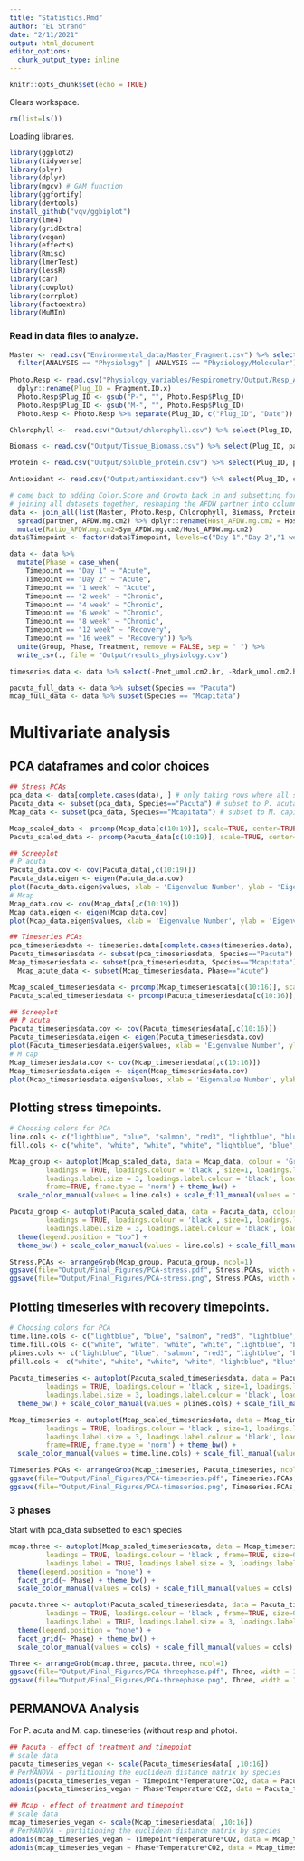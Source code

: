 ```yaml
---
title: "Statistics.Rmd"
author: "EL Strand"
date: "2/11/2021"
output: html_document
editor_options: 
  chunk_output_type: inline
---
```


```r
knitr::opts_chunk$set(echo = TRUE)
```

Clears workspace. 
```r
rm(list=ls())
```

Loading libraries. 
```r
library(ggplot2)
library(tidyverse)
library(plyr)
library(dplyr)
library(mgcv) # GAM function
library(ggfortify)
library(devtools)
install_github("vqv/ggbiplot")
library(lme4)
library(gridExtra)
library(vegan)
library(effects)
library(Rmisc)
library(lmerTest)
library(lessR)
library(car)
library(cowplot)
library(corrplot)
library(factoextra)
library(MuMIn)
```

### Read in data files to analyze. 

```r
Master <- read.csv("Environmental_data/Master_Fragment.csv") %>% select(Site.Name, Plug_ID, Species, ANALYSIS, Timepoint, Treatment, Tank, Temperature, CO2) %>%
  filter(ANALYSIS == "Physiology" | ANALYSIS == "Physiology/Molecular")
  
Photo.Resp <- read.csv("Physiology_variables/Respirometry/Output/Resp_AllRates.csv") %>% select(Fragment.ID.x, Pnet_umol.cm2.hr, Rdark_umol.cm2.hr, Pgross_umol.cm2.hr) %>%
  dplyr::rename(Plug_ID = Fragment.ID.x)
  Photo.Resp$Plug_ID <- gsub("P-", "", Photo.Resp$Plug_ID)
  Photo.Resp$Plug_ID <- gsub("M-", "", Photo.Resp$Plug_ID)
  Photo.Resp <- Photo.Resp %>% separate(Plug_ID, c("Plug_ID", "Date")) %>% select(-Date)

Chlorophyll <-  read.csv("Output/chlorophyll.csv") %>% select(Plug_ID, chla.ug.cm2, chlc2.ug.cm2)

Biomass <- read.csv("Output/Tissue_Biomass.csv") %>% select(Plug_ID, partner, AFDW.mg.cm2)

Protein <- read.csv("Output/soluble_protein.csv") %>% select(Plug_ID, prot_mg.cm2)

Antioxidant <- read.csv("Output/antioxidant.csv") %>% select(Plug_ID, cre.umol.mgprot)

# come back to adding Color.Score and Growth back in and subsetting for where all three timepoint columns match 
# joining all datasets together, reshaping the AFDW partner into columns, renaming those columns, removing an NA column, and calculating S:H AFDW ratio
data <- join_all(list(Master, Photo.Resp, Chlorophyll, Biomass, Protein, Antioxidant), by='Plug_ID', type='left') %>%
  spread(partner, AFDW.mg.cm2) %>% dplyr::rename(Host_AFDW.mg.cm2 = Host) %>% dplyr::rename(Sym_AFDW.mg.cm2 = Sym) %>% select(-"<NA>") %>%
  mutate(Ratio_AFDW.mg.cm2=Sym_AFDW.mg.cm2/Host_AFDW.mg.cm2) 
data$Timepoint <- factor(data$Timepoint, levels=c("Day 1","Day 2","1 week","2 week","4 week","6 week","8 week", "12 week", "16 week"))

data <- data %>% 
  mutate(Phase = case_when(
    Timepoint == "Day 1" ~ "Acute",
    Timepoint == "Day 2" ~ "Acute",
    Timepoint == "1 week" ~ "Acute",
    Timepoint == "2 week" ~ "Chronic",
    Timepoint == "4 week" ~ "Chronic",
    Timepoint == "6 week" ~ "Chronic",
    Timepoint == "8 week" ~ "Chronic",
    Timepoint == "12 week" ~ "Recovery",
    Timepoint == "16 week" ~ "Recovery")) %>%
  unite(Group, Phase, Treatment, remove = FALSE, sep = " ") %>%
  write_csv(., file = "Output/results_physiology.csv")

timeseries.data <- data %>% select(-Pnet_umol.cm2.hr, -Rdark_umol.cm2.hr, -Pgross_umol.cm2.hr)

pacuta_full_data <- data %>% subset(Species == "Pacuta")
mcap_full_data <- data %>% subset(Species == "Mcapitata")
```

# Multivariate analysis 

## PCA dataframes and color choices 
```r
## Stress PCAs 
pca_data <- data[complete.cases(data), ] # only taking rows where all samples have data
Pacuta_data <- subset(pca_data, Species=="Pacuta") # subset to P. acuta
Mcap_data <- subset(pca_data, Species=="Mcapitata") # subset to M. capitata

Mcap_scaled_data <- prcomp(Mcap_data[c(10:19)], scale=TRUE, center=TRUE) # columns 10-19 are the data values
Pacuta_scaled_data <- prcomp(Pacuta_data[c(10:19)], scale=TRUE, center=TRUE) # columns 10-19 are the data values

## Screeplot
# P acuta 
Pacuta_data.cov <- cov(Pacuta_data[,c(10:19)])
Pacuta_data.eigen <- eigen(Pacuta_data.cov)
plot(Pacuta_data.eigen$values, xlab = 'Eigenvalue Number', ylab = 'Eigenvalue Size', main = 'Scree Graph') + lines(Pacuta_data.eigen$values)
# Mcap  
Mcap_data.cov <- cov(Mcap_data[,c(10:19)])
Mcap_data.eigen <- eigen(Mcap_data.cov)
plot(Mcap_data.eigen$values, xlab = 'Eigenvalue Number', ylab = 'Eigenvalue Size', main = 'Scree Graph') + lines(Mcap_data.eigen$values)

## Timeseries PCAs 
pca_timeseriesdata <- timeseries.data[complete.cases(timeseries.data), ] # only taking rows where all samples have data
Pacuta_timeseriesdata <- subset(pca_timeseriesdata, Species=="Pacuta") %>% subset(Group != "Recovery HTAC") # subset to P. acuta
Mcap_timeseriesdata <- subset(pca_timeseriesdata, Species=="Mcapitata") # subset to M. capitata
  Mcap_acute_data <- subset(Mcap_timeseriesdata, Phase=="Acute")

Mcap_scaled_timeseriesdata <- prcomp(Mcap_timeseriesdata[c(10:16)], scale=TRUE, center=TRUE) # columns 8-14 are the data values
Pacuta_scaled_timeseriesdata <- prcomp(Pacuta_timeseriesdata[c(10:16)], scale=TRUE, center=TRUE) # columns 10-16 are the data values

## Screeplot
## P acuta 
Pacuta_timeseriesdata.cov <- cov(Pacuta_timeseriesdata[,c(10:16)])
Pacuta_timeseriesdata.eigen <- eigen(Pacuta_timeseriesdata.cov)
plot(Pacuta_timeseriesdata.eigen$values, xlab = 'Eigenvalue Number', ylab = 'Eigenvalue Size', main = 'Scree Graph') + lines(Pacuta_timeseriesdata.eigen$values)
# M cap
Mcap_timeseriesdata.cov <- cov(Mcap_timeseriesdata[,c(10:16)])
Mcap_timeseriesdata.eigen <- eigen(Mcap_timeseriesdata.cov)
plot(Mcap_timeseriesdata.eigen$values, xlab = 'Eigenvalue Number', ylab = 'Eigenvalue Size', main = 'Scree Graph') + lines(Mcap_timeseriesdata.eigen$values)
```

## Plotting stress timepoints. 
```r
# Choosing colors for PCA 
line.cols <- c("lightblue", "blue", "salmon", "red3", "lightblue", "blue", "salmon", "red3")
fill.cols <- c("white", "white", "white", "white", "lightblue", "blue", "salmon", "red3")

Mcap_group <- autoplot(Mcap_scaled_data, data = Mcap_data, colour = 'Group', shape = "Phase",
         loadings = TRUE, loadings.colour = 'black', size=1, loadings.label = TRUE, 
         loadings.label.size = 3, loadings.label.colour = 'black', loadings.label.vjust=-1,
         frame=TRUE, frame.type = 'norm') + theme_bw() +
  scale_color_manual(values = line.cols) + scale_fill_manual(values = fill.cols) + ggtitle("M. capitata"); Mcap_group

Pacuta_group <- autoplot(Pacuta_scaled_data, data = Pacuta_data, colour = 'Group', shape = "Phase", frame=TRUE, frame.type = 'norm',
         loadings = TRUE, loadings.colour = 'black', size=1, loadings.label = TRUE, 
         loadings.label.size = 3, loadings.label.colour = 'black', loadings.label.vjust=-1) + 
  theme(legend.position = "top") +
  theme_bw() + scale_color_manual(values = line.cols) + scale_fill_manual(values = fill.cols) + ggtitle("P. acuta"); Pacuta_group

Stress.PCAs <- arrangeGrob(Mcap_group, Pacuta_group, ncol=1)
ggsave(file="Output/Final_Figures/PCA-stress.pdf", Stress.PCAs, width = 8, height = 10, units = c("in"))
ggsave(file="Output/Final_Figures/PCA-stress.png", Stress.PCAs, width = 8, height = 10, units = c("in"))
```

## Plotting timeseries with recovery timepoints. 
```r
# Choosing colors for PCA 
time.line.cols <- c("lightblue", "blue", "salmon", "red3", "lightblue", "blue", "salmon", "red3", "lightblue", "blue", "salmon", "red3")
time.fill.cols <- c("white", "white", "white", "white", "lightblue", "blue", "salmon", "red3", "dodgerblue2", "navyblue", "firebrick3", "darkred")
plines.cols <- c("lightblue", "blue", "salmon", "red3", "lightblue", "blue", "salmon", "red3", "lightblue", "blue")
pfill.cols <- c("white", "white", "white", "white", "lightblue", "blue", "salmon", "red3", "dodgerblue2", "navyblue")
  
Pacuta_timeseries <- autoplot(Pacuta_scaled_timeseriesdata, data = Pacuta_timeseriesdata, colour = 'Group', shape = "Phase",
         loadings = TRUE, loadings.colour = 'black', size=1, loadings.label = TRUE, frame=TRUE, frame.type = 'norm',
         loadings.label.size = 3, loadings.label.colour = 'black', loadings.label.vjust=-1) + 
  theme_bw() + scale_color_manual(values = plines.cols) + scale_fill_manual(values = pfill.cols) + ggtitle("P. acuta"); Pacuta_timeseries

Mcap_timeseries <- autoplot(Mcap_scaled_timeseriesdata, data = Mcap_timeseriesdata, colour = 'Group', shape = "Phase",
         loadings = TRUE, loadings.colour = 'black', size=1, loadings.label = TRUE, 
         loadings.label.size = 3, loadings.label.colour = 'black', loadings.label.vjust=-1,
         frame=TRUE, frame.type = 'norm') + theme_bw() +
  scale_color_manual(values = time.line.cols) + scale_fill_manual(values = time.fill.cols) + ggtitle("M. capitata"); Mcap_timeseries

Timeseries.PCAs <- arrangeGrob(Mcap_timeseries, Pacuta_timeseries, ncol=1)
ggsave(file="Output/Final_Figures/PCA-timeseries.pdf", Timeseries.PCAs, width = 8, height = 10, units = c("in"))
ggsave(file="Output/Final_Figures/PCA-timeseries.png", Timeseries.PCAs, width = 8, height = 10, units = c("in"))
```

### 3 phases 
Start with pca_data subsetted to each species 

```r
mcap.three <- autoplot(Mcap_scaled_timeseriesdata, data = Mcap_timeseriesdata, colour = 'Treatment',
         loadings = TRUE, loadings.colour = 'black', frame=TRUE, size=0.5, frame.type = 'norm',
         loadings.label = TRUE, loadings.label.size = 3, loadings.label.colour = 'black', loadings.label.vjust=-1) + theme_bw() +
  theme(legend.position = "none") +
  facet_grid(~ Phase) + theme_bw() +
  scale_color_manual(values = cols) + scale_fill_manual(values = cols) + ggtitle("Montipora capitata"); mcap.three

pacuta.three <- autoplot(Pacuta_scaled_timeseriesdata, data = Pacuta_timeseriesdata, colour = 'Treatment',
         loadings = TRUE, loadings.colour = 'black', frame=TRUE, size=0.5, frame.type = 'norm',
         loadings.label = TRUE, loadings.label.size = 3, loadings.label.colour = 'black', loadings.label.vjust=-1) + theme_bw() +
  theme(legend.position = "none") +
  facet_grid(~ Phase) + theme_bw() +
  scale_color_manual(values = cols) + scale_fill_manual(values = cols) + ggtitle("Pocillopora acuta"); pacuta.three

Three <- arrangeGrob(mcap.three, pacuta.three, ncol=1)
ggsave(file="Output/Final_Figures/PCA-threephase.pdf", Three, width = 12, height = 12, units = c("in"))
ggsave(file="Output/Final_Figures/PCA-threephase.png", Three, width = 12, height = 12, units = c("in"))
```

## PERMANOVA Analysis 

For P. acuta and M. cap. timeseries (without resp and photo). 
```r
## Pacuta - effect of treatment and timepoint
# scale data
pacuta_timeseries_vegan <- scale(Pacuta_timeseriesdata[ ,10:16])
# PerMANOVA - partitioning the euclidean distance matrix by species
adonis(pacuta_timeseries_vegan ~ Timepoint*Temperature*CO2, data = Pacuta_timeseriesdata, method='eu')
adonis(pacuta_timeseries_vegan ~ Phase*Temperature*CO2, data = Pacuta_timeseriesdata, method='eu')

## Mcap - effect of treatment and timepoint
# scale data
mcap_timeseries_vegan <- scale(Mcap_timeseriesdata[ ,10:16])
# PerMANOVA - partitioning the euclidean distance matrix by species
adonis(mcap_timeseries_vegan ~ Timepoint*Temperature*CO2, data = Mcap_timeseriesdata, method='eu')
adonis(mcap_timeseries_vegan ~ Phase*Temperature*CO2, data = Mcap_timeseriesdata, method='eu')
```

